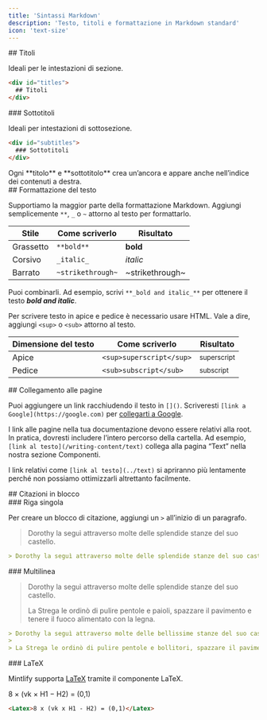 ```yaml
---
title: 'Sintassi Markdown'
description: 'Testo, titoli e formattazione in Markdown standard'
icon: 'text-size'
---
```


<div id="titles">
  ## Titoli
</div>

Ideali per le intestazioni di sezione.

```md
<div id="titles">
  ## Titoli
</div>

```


<div id="subtitles">
  ### Sottotitoli
</div>

Ideali per intestazioni di sottosezione.

```md
<div id="subtitles">
  ### Sottotitoli
</div>

```

<Tip>
  Ogni **titolo** e **sottotitolo** crea un’ancora e appare anche nell’indice dei contenuti a destra.
</Tip>


<div id="text-formatting">
  ## Formattazione del testo
</div>

Supportiamo la maggior parte della formattazione Markdown. Aggiungi semplicemente `**`, `_` o `~` attorno al testo per formattarlo.

| Stile        | Come scriverlo      | Risultato         |
| ------------ | ------------------- | ----------------- |
| Grassetto    | `**bold**`          | **bold**          |
| Corsivo      | `_italic_`          | _italic_          |
| Barrato      | `~strikethrough~`   | ~strikethrough~   |

Puoi combinarli. Ad esempio, scrivi `**_bold and italic_**` per ottenere il testo **_bold and italic_**.

Per scrivere testo in apice e pedice è necessario usare HTML. Vale a dire, aggiungi `<sup>` o `<sub>` attorno al testo.

| Dimensione del testo | Come scriverlo            | Risultato               |
| -------------------- | ------------------------- | ----------------------- |
| Apice                | `<sup>superscript</sup>`  | <sup>superscript</sup>  |
| Pedice               | `<sub>subscript</sub>`    | <sub>subscript</sub>    |

<div id="linking-to-pages">
  ## Collegamento alle pagine
</div>

Puoi aggiungere un link racchiudendo il testo in `[]()`. Scriveresti `[link a Google](https://google.com)` per [collegarti a Google](https://google.com).

I link alle pagine nella tua documentazione devono essere relativi alla root. In pratica, dovresti includere l’intero percorso della cartella. Ad esempio, `[link al testo](/writing-content/text)` collega alla pagina “Text” nella nostra sezione Componenti.

I link relativi come `[link al testo](../text)` si apriranno più lentamente perché non possiamo ottimizzarli altrettanto facilmente.

<div id="blockquotes">
  ## Citazioni in blocco
</div>

<div id="singleline">
  ### Riga singola
</div>

Per creare un blocco di citazione, aggiungi un `>` all’inizio di un paragrafo.

> Dorothy la seguì attraverso molte delle splendide stanze del suo castello.

```md
> Dorothy la seguì attraverso molte delle splendide stanze del suo castello.
```


<div id="multiline">
  ### Multilinea
</div>

> Dorothy la seguì attraverso molte delle splendide stanze del suo castello.
>
> La Strega le ordinò di pulire pentole e paioli, spazzare il pavimento e tenere il fuoco alimentato con la legna.

```md
> Dorothy la seguì attraverso molte delle bellissime stanze del suo castello.
>
> La Strega le ordinò di pulire pentole e bollitori, spazzare il pavimento e mantenere acceso il fuoco con la legna.
```


<div id="latex">
  ### LaTeX
</div>

Mintlify supporta [LaTeX](https://www.latex-project.org) tramite il componente LaTeX.

<Latex>8 × (vk × H1 − H2) = (0,1)</Latex>

```md
<Latex>8 x (vk x H1 - H2) = (0,1)</Latex>
```

